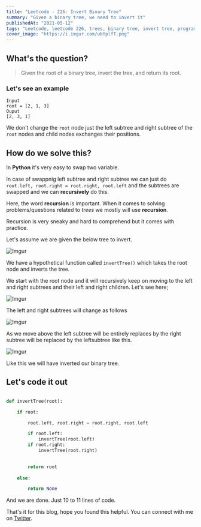 ```yaml
---
title: "Leetcode - 226: Invert Binary Tree"
summary: "Given a binary tree, we need to invert it"
publishedAt: "2021-05-12"
tags: "Leetcode, leetcode 226, trees, binary tree, invert tree, programming, python, coding, interviews, dsa, algorithm"
cover_image: "https://i.imgur.com/ubYplfT.png"
---
```


## What's the question?

<blockquote>
  Given the root of a binary tree, invert the tree, and return its root.
</blockquote>

### Let's see an example

```dart:example
Input
root = [2, 1, 3]
Ouput
[2, 3, 1]
```

We don't change the `root` node just the left subtree and right subtree of the `root` nodes and child nodes exchanges their positions.

## How do we solve this?

In <b>Python</b> it's very easy to swap two variable. 

In case of swappnig left subtree and right subtree we can just do `root.left, root.right = root.right, root.left` and the subtrees are swapped and we can <b>recursively</b> do this. 

Here, the word <b>recursion</b> is important. When it comes to solving problems/questions related to <i>trees</i> we mostly will use <b>recursion</b>. 

Recursion is very sneaky and hard to comprehend but it comes with practice.

Let's assume we are given the below tree to invert. 

![Imgur](https://i.imgur.com/uQAOxsL.png)

We have a hypothetical function called `invertTree()` which takes the root node and inverts the tree.

We start with the root node and it will recursively keep on 
moving to the left and right subtrees and their left and right children. Let's see here;

![Imgur](https://i.imgur.com/G47Hplk.png)

The left and right subtrees will change as follows

![Imgur](https://i.imgur.com/vpTfS7l.png)

As we move above the left subtree will be entirely replaces by the right subtree will be replaced by the leftsubtree like this.

![Imgur](https://i.imgur.com/G4MmIvS.png)

Like this we will have inverted our binary tree.

## Let's code it out

```dart:invert_binary_tree.py

def invertTree(root):

    if root:

        root.left, root.right = root.right, root.left

        if root.left:
            invertTree(root.left)
        if root.right:
            invertTree(root.right)
        

        return root
    
    else:

        return None
```

And we are done. Just 10 to 11 lines of code.

That's it for this blog, hope you found this helpful. You can connect with me on <a target="_blank" href="https://twitter.com/saglanivatsal">Twitter</a>.


